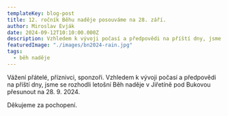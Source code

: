 ```yaml
---
templateKey: blog-post
title: 12. ročník Běhu naděje posouváme na 28. září.
author: Miroslav Evják
date: 2024-09-12T10:10:00.000Z
description: Vzhledem k vývoji počasí a předpovědi na příští dny, jsme se rozhodli letošní Běh naděje v Jiřetíně pod Bukovou přesunout na 28. 9. 2024.
featuredImage: "./images/bn2024-rain.jpg"
tags:
  - běh naděje
---
```

Vážení přátelé, příznivci, sponzoři. Vzhledem k vývoji počasí a předpovědi na příští dny, jsme se rozhodli letošní Běh naděje v Jiřetíně pod Bukovou přesunout na 28. 9. 2024. 

Děkujeme za pochopení.
